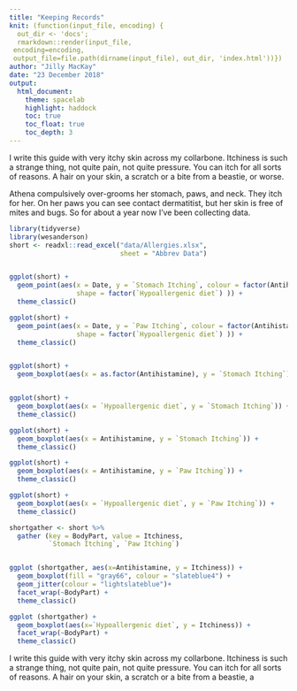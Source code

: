 ```yaml
---
title: "Keeping Records"
knit: (function(input_file, encoding) {
  out_dir <- 'docs';
  rmarkdown::render(input_file,
 encoding=encoding,
 output_file=file.path(dirname(input_file), out_dir, 'index.html'))})
author: "Jilly MacKay"
date: "23 December 2018"
output: 
  html_document:
    theme: spacelab
    highlight: haddock
    toc: true 
    toc_float: true
    toc_depth: 3
---
```


I write this guide with very itchy skin across my collarbone. Itchiness is such a strange thing, not quite pain, not quite pressure. You can itch for all sorts of reasons. A hair on your skin, a scratch or a bite from a beastie, or worse. 

Athena compulsively over-grooms her stomach, paws, and neck. They itch for her. On her paws you can see contact dermatitist, but her skin is free of mites and bugs. So for about a year now I've been collecting data. 

```r
library(tidyverse)
library(wesanderson)
short <- readxl::read_excel("data/Allergies.xlsx", 
                            sheet = "Abbrev Data")


ggplot(short) +
  geom_point(aes(x = Date, y = `Stomach Itching`, colour = factor(Antihistamine), 
                 shape = factor(`Hypoallergenic diet`) )) +
  theme_classic() 

ggplot(short) +
  geom_point(aes(x = Date, y = `Paw Itching`, colour = factor(Antihistamine), 
                 shape = factor(`Hypoallergenic diet`) )) +
  theme_classic() 


ggplot(short) +
  geom_boxplot(aes(x = as.factor(Antihistamine), y = `Stomach Itching`))


ggplot(short) +
  geom_boxplot(aes(x = `Hypoallergenic diet`, y = `Stomach Itching`)) +
  theme_classic()

ggplot(short) +
  geom_boxplot(aes(x = Antihistamine, y = `Stomach Itching`)) +
  theme_classic()

ggplot(short) +
  geom_boxplot(aes(x = Antihistamine, y = `Paw Itching`)) +
  theme_classic()

ggplot(short) +
  geom_boxplot(aes(x = `Hypoallergenic diet`, y = `Paw Itching`)) +
  theme_classic()

shortgather <- short %>%
  gather (key = BodyPart, value = Itchiness,
          `Stomach Itching`, `Paw Itching`)


ggplot (shortgather, aes(x=Antihistamine, y = Itchiness)) +
  geom_boxplot(fill = "gray66", colour = "slateblue4") +
  geom_jitter(colour = "lightslateblue")+
  facet_wrap(~BodyPart) +
  theme_classic()

ggplot (shortgather) +
  geom_boxplot(aes(x=`Hypoallergenic diet`, y = Itchiness)) +
  facet_wrap(~BodyPart) +
  theme_classic()


```


I write this guide with very itchy skin across my collarbone. Itchiness is such a strange thing, not quite pain, not quite pressure. You can itch for all sorts of reasons. A hair on your skin, a scratch or a bite from a beastie, a 

